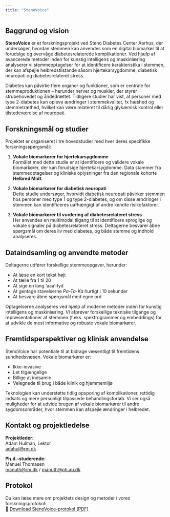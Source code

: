 ```yaml
---
title: "StenoVoice"
---
```


## Baggrund og vision

**StenoVoice** er et forskningsprojekt ved Steno Diabetes Center Aarhus, der undersøger, hvordan stemmen kan anvendes som en digital biomarkør til at forudsige og overvåge diabetesrelaterede komplikationer. Ved hjælp af avancerede metoder inden for kunstig intelligens og maskinlæring analyserer vi stemmeoptagelser for at identificere karakteristika i stemmen, der kan afspejle helbredstilstande såsom hjertekarsygdomme, diabetisk neuropati og diabetesrelateret stress.

Diabetes kan påvirke flere organer og funktioner, som er centrale for stemmeproduktionen – herunder nerver og muskler, der styrer strubehovedet og åndedrættet. Tidligere studier har vist, at personer med type 2-diabetes kan opleve ændringer i stemmekvalitet, fx hæshed og stemmetræthed, hvilket kan være relateret til dårlig glykæmisk kontrol eller tilstedeværelse af neuropati.

## Forskningsmål og studier

Projektet er organiseret i tre hovedstudier med hver deres specifikke forskningsspørgsmål:

1. **Vokale biomarkører for hjertekarsygdomme**  
   Formålet med dette studie er at identificere og validere vokale biomarkører, der kan forudsige hjertekarsygdomme. Data stammer fra stemmeoptagelser og kliniske oplysninger fra den regionale kohorte **Helbred Midt**.

2. **Vokale biomarkører for diabetisk neuropati**  
   Dette studie undersøger, hvorvidt diabetisk neuropati påvirker stemmen hos personer med type 1 og type 2-diabetes, og om disse ændringer i stemmen kan identificeres uafhængigt af andre kendte risikofaktorer.

3. **Vokale biomarkører til vurdering af diabetesrelateret stress**  
   Her anvendes en multimodal tilgang til at identificere sproglige og vokale signaler på diabetesrelateret stress. Deltagerne besvarer åbne spørgsmål om deres liv med diabetes, og både stemme og indhold analyseres.

## Dataindsamling og anvendte metoder

Deltagerne udfører forskellige stemmeopgaver, herunder:

- At læse en kort tekst højt  
- At tælle fra 1 til 20  
- At sige en lang 'aaa'-lyd  
- At gentage stavelserne *Pa-Ta-Ka* hurtigt i 10 sekunder  
- At besvare åbne spørgsmål med egne ord

Optagelserne analyseres ved hjælp af moderne metoder inden for kunstig intelligens og maskinlæring. Vi afprøver forskellige tekniske tilgange og repræsentationer af stemmen (f.eks. spektrogrammer og embeddings) for at udvikle de mest informative og robuste vokale biomarkører.

## Fremtidsperspektiver og klinisk anvendelse

StenoVoice har potentiale til at bidrage væsentligt til fremtidens sundhedsvæsen. Vokale biomarkører er:

- Ikke-invasive  
- Let tilgængelige  
- Billige at indsamle  
- Velegnede til brug i både klinik og hjemmemiljø  

Teknologien kan understøtte tidlig opsporing af komplikationer, rettidig indsats og mere personligt tilpassede behandlingsforløb. Vi ser også muligheder for at udvide brugen af vokale biomarkører til andre sygdomsområder, hvor stemmen kan afspejle ændringer i helbredet.

## Kontakt og projektledelse

**Projektleder:**  
Adam Hulman, Lektor  
[adahul@rm.dk](mailto:adahul@rm.dk)

**Ph.d.-studerende:**  
Manuel Thomasen  
[manuth@rm.dk](mailto:manuth@rm.dk) / [manuth@ph.au.dk](mailto:manuth@ph.au.dk)

## Protokol

Du kan læse mere om projektets design og metoder i vores forskningsprotokol:  
📄 [Download StenoVoice-protokol (PDF)](link)
